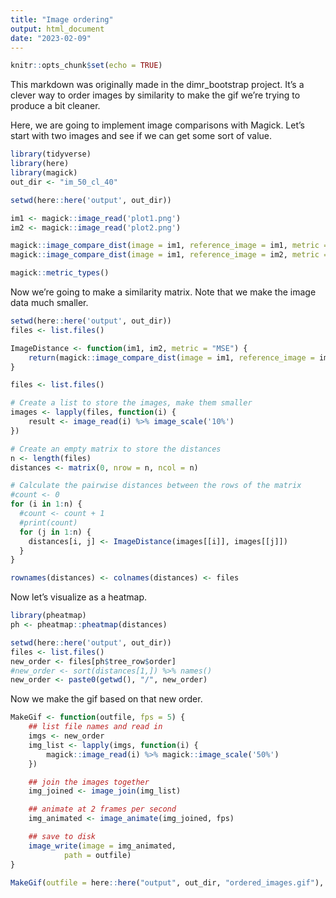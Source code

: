 ```yaml
---
title: "Image ordering"
output: html_document
date: "2023-02-09"
---
```


```r
knitr::opts_chunk$set(echo = TRUE)
```

This markdown was originally made in the dimr_bootstrap project. It's a clever way to order images by similarity to make the gif we're trying to produce a bit cleaner.

Here, we are going to implement image comparisons with Magick. Let's start with two images and see if we can get some sort of value.

```r
library(tidyverse)
library(here)
library(magick)
out_dir <- "im_50_cl_40"

setwd(here::here('output', out_dir))

im1 <- magick::image_read('plot1.png')
im2 <- magick::image_read('plot2.png')

magick::image_compare_dist(image = im1, reference_image = im1, metric = 'RMSE')
magick::image_compare_dist(image = im1, reference_image = im2, metric = 'RMSE')

magick::metric_types()
```
Now we're going to make a similarity matrix. Note that we make the image data much smaller. 

```r
setwd(here::here('output', out_dir))
files <- list.files()

ImageDistance <- function(im1, im2, metric = "MSE") {
    return(magick::image_compare_dist(image = im1, reference_image = im2, metric = 'RMSE')$distortion)
}

files <- list.files()

# Create a list to store the images, make them smaller
images <- lapply(files, function(i) {
    result <- image_read(i) %>% image_scale('10%')
})

# Create an empty matrix to store the distances
n <- length(files)
distances <- matrix(0, nrow = n, ncol = n)

# Calculate the pairwise distances between the rows of the matrix
#count <- 0
for (i in 1:n) {
  #count <- count + 1
  #print(count)
  for (j in 1:n) {
    distances[i, j] <- ImageDistance(images[[i]], images[[j]])
  }
}

rownames(distances) <- colnames(distances) <- files
```

Now let's visualize as a heatmap.

```r
library(pheatmap)
ph <- pheatmap::pheatmap(distances)
```
```r
setwd(here::here('output', out_dir))
files <- list.files()
new_order <- files[ph$tree_row$order]
#new_order <- sort(distances[1,]) %>% names()
new_order <- paste0(getwd(), "/", new_order)
```

Now we make the gif based on that new order.

```r
MakeGif <- function(outfile, fps = 5) {
    ## list file names and read in
    imgs <- new_order
    img_list <- lapply(imgs, function(i) {
        magick::image_read(i) %>% magick::image_scale('50%')
    })

    ## join the images together
    img_joined <- image_join(img_list)

    ## animate at 2 frames per second
    img_animated <- image_animate(img_joined, fps)

    ## save to disk
    image_write(image = img_animated,
            path = outfile)
}

MakeGif(outfile = here::here("output", out_dir, "ordered_images.gif"), fps = 10)
```



